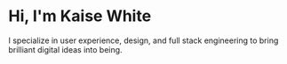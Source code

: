 # Hi, I'm Kaise White

I specialize in user experience, design, and 
full stack engineering to bring brilliant digital ideas into being.